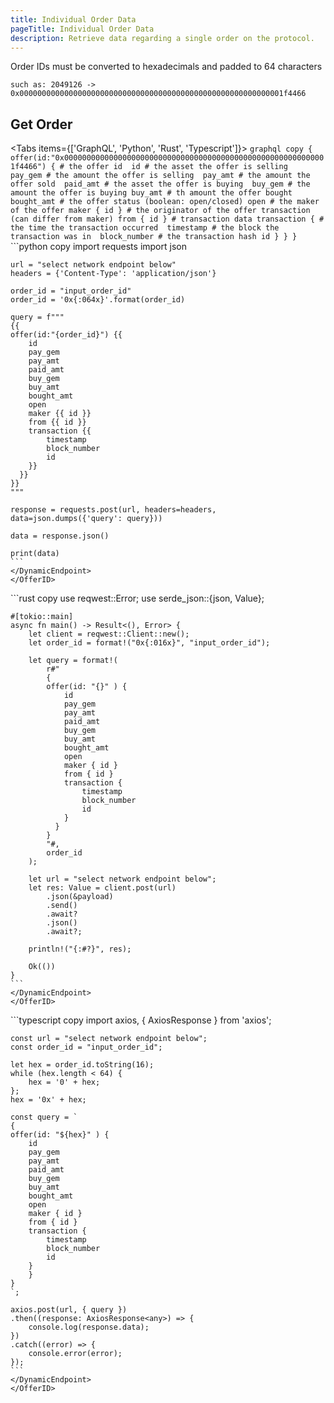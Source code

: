 ```yaml
---
title: Individual Order Data
pageTitle: Individual Order Data
description: Retrieve data regarding a single order on the protocol. 
---
```



<Callout type="warning" emoji="⚠️">
    Order IDs must be converted to hexadecimals and padded to 64 characters 
    
    such as: 2049126 -> 0x00000000000000000000000000000000000000000000000000000000001f4466
</Callout>

## Get Order 

<Tabs items={['GraphQL', 'Python', 'Rust', 'Typescript']}>
  <Tab>
    ```graphql copy
    {
    offer(id:"0x00000000000000000000000000000000000000000000000000000000001f4466") {
        # the offer id 
        id
        # the asset the offer is selling 
        pay_gem
        # the amount the offer is selling 
        pay_amt
        # the amount the offer sold 
        paid_amt
        # the asset the offer is buying 
        buy_gem
        # the amount the offer is buying
        buy_amt
        # th amount the offer bought
        bought_amt
        # the offer status (boolean: open/closed)
        open
        # the maker of the offer
        maker { id }
        # the originator of the offer transaction (can differ from maker)
        from { id }
        # transaction data
        transaction {
            # the time the transaction occurred 
            timestamp
            # the block the transaction was in 
            block_number
            # the transaction hash
            id
        }
      }
    }
    ```
  </Tab>
  <Tab>
    <OfferID>
    <DynamicEndpoint>
    ```python copy
    import requests
    import json

    url = "select network endpoint below"
    headers = {'Content-Type': 'application/json'}

    order_id = "input_order_id"  
    order_id = '0x{:064x}'.format(order_id) 

    query = f"""
    {{
    offer(id:"{order_id}") {{
        id
        pay_gem
        pay_amt
        paid_amt
        buy_gem
        buy_amt
        bought_amt
        open
        maker {{ id }}
        from {{ id }}
        transaction {{
            timestamp
            block_number
            id
        }}
      }}
    }}
    """

    response = requests.post(url, headers=headers, data=json.dumps({'query': query}))

    data = response.json()

    print(data)
    ```
    </DynamicEndpoint>
    </OfferID>
  </Tab>

  <Tab>
    <OfferID>
    <DynamicEndpoint>
    ```rust copy
    use reqwest::Error;
    use serde_json::{json, Value};

    #[tokio::main]
    async fn main() -> Result<(), Error> {
        let client = reqwest::Client::new();
        let order_id = format!("0x{:016x}", "input_order_id"); 

        let query = format!(
            r#"
            {
            offer(id: "{}" ) {
                id
                pay_gem
                pay_amt
                paid_amt
                buy_gem
                buy_amt
                bought_amt
                open
                maker { id }
                from { id }
                transaction {
                    timestamp
                    block_number
                    id
                }
              }
            }
            "#,
            order_id
        );

        let url = "select network endpoint below";
        let res: Value = client.post(url)
            .json(&payload)
            .send()
            .await?
            .json()
            .await?;

        println!("{:#?}", res);

        Ok(())
    }
    ```
    </DynamicEndpoint>
    </OfferID>
  </Tab>
  <Tab>
    <OfferID>
    <DynamicEndpoint>
    ```typescript copy
    import axios, { AxiosResponse } from 'axios';

    const url = "select network endpoint below";
    const order_id = "input_order_id"; 

    let hex = order_id.toString(16);
    while (hex.length < 64) {
        hex = '0' + hex;
    };
    hex = '0x' + hex;

    const query = `
    {
    offer(id: "${hex}" ) {
        id
        pay_gem
        pay_amt
        paid_amt
        buy_gem
        buy_amt
        bought_amt
        open
        maker { id }
        from { id }
        transaction {
            timestamp
            block_number
            id
        }
        }
    }
    `;

    axios.post(url, { query })
    .then((response: AxiosResponse<any>) => {
        console.log(response.data);
    })
    .catch((error) => {
        console.error(error);
    });
    ```
    </DynamicEndpoint>
    </OfferID>
  </Tab>
</Tabs>